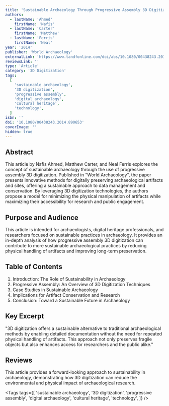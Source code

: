 ```yaml
---
title: 'Sustainable Archaeology Through Progressive Assembly 3D Digitization'
authors:
  - lastName: 'Ahmed'
    firstName: 'Nafis'
  - lastName: 'Carter'
    firstName: 'Matthew'
  - lastName: 'Ferris'
    firstName: 'Neal'
year: '2014'
publisher: 'World Archaeology'
externalLink: 'https://www.tandfonline.com/doi/abs/10.1080/00438243.2014.890653'
reviewsLink: ''
type: 'Article'
category: '3D Digitization'
tags:
  [
    'sustainable archaeology',
    '3D digitization',
    'progressive assembly',
    'digital archaeology',
    'cultural heritage',
    'technology',
  ]
isbn: ''
doi: '10.1080/00438243.2014.890653'
coverImage: ''
hidden: true
---
```


## Abstract

This article by Nafis Ahmed, Matthew Carter, and Neal Ferris explores the concept of sustainable archaeology through the use of progressive assembly 3D digitization. Published in "World Archaeology", the paper presents innovative methods for digitally preserving archaeological artifacts and sites, offering a sustainable approach to data management and conservation. By leveraging 3D digitization technologies, the authors propose a model for minimizing the physical manipulation of artifacts while maximizing their accessibility for research and public engagement.

## Purpose and Audience

This article is intended for archaeologists, digital heritage professionals, and researchers focused on sustainable practices in archaeology. It provides an in-depth analysis of how progressive assembly 3D digitization can contribute to more sustainable archaeological practices by reducing physical handling of artifacts and improving long-term preservation.

## Table of Contents

1. Introduction: The Role of Sustainability in Archaeology
2. Progressive Assembly: An Overview of 3D Digitization Techniques
3. Case Studies in Sustainable Archaeology
4. Implications for Artifact Conservation and Research
5. Conclusion: Toward a Sustainable Future in Archaeology

## Key Excerpt

"3D digitization offers a sustainable alternative to traditional archaeological methods by enabling detailed documentation without the need for repeated physical handling of artifacts. This approach not only preserves fragile objects but also enhances access for researchers and the public alike."

## Reviews

This article provides a forward-looking approach to sustainability in archaeology, demonstrating how 3D digitization can reduce the environmental and physical impact of archaeological research.

<Tags
  tags={[
    'sustainable archaeology',
    '3D digitization',
    'progressive assembly',
    'digital archaeology',
    'cultural heritage',
    'technology',
  ]}
/>
